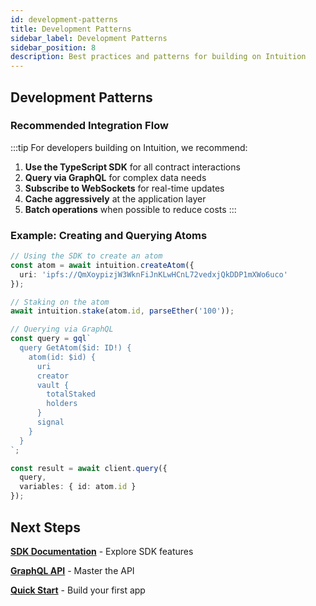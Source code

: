 ```yaml
---
id: development-patterns
title: Development Patterns
sidebar_label: Development Patterns
sidebar_position: 8
description: Best practices and patterns for building on Intuition
---
```


## Development Patterns

### Recommended Integration Flow


:::tip
For developers building on Intuition, we recommend:

1. **Use the TypeScript SDK** for all contract interactions
2. **Query via GraphQL** for complex data needs
3. **Subscribe to WebSockets** for real-time updates
4. **Cache aggressively** at the application layer
5. **Batch operations** when possible to reduce costs
:::

### Example: Creating and Querying Atoms

```typescript
// Using the SDK to create an atom
const atom = await intuition.createAtom({
  uri: 'ipfs://QmXoypizjW3WknFiJnKLwHCnL72vedxjQkDDP1mXWo6uco'
});

// Staking on the atom
await intuition.stake(atom.id, parseEther('100'));

// Querying via GraphQL
const query = gql`
  query GetAtom($id: ID!) {
    atom(id: $id) {
      uri
      creator
      vault {
        totalStaked
        holders
      }
      signal
    }
  }
`;

const result = await client.query({
  query,
  variables: { id: atom.id }
});
```

## Next Steps

<div className="economic-grid">

<div className="uniform-card" style={{
  border: '1px solid var(--ifm-color-emphasis-300)',
  borderRadius: '6px',
  padding: '1rem',
  backgroundColor: 'var(--ifm-background-color)'
}}>

**[SDK Documentation](/docs/developer-tools/sdks/overview)** - Explore SDK features

</div>

<div className="uniform-card" style={{
  border: '1px solid var(--ifm-color-emphasis-300)',
  borderRadius: '6px',
  padding: '1rem',
  backgroundColor: 'var(--ifm-background-color)'
}}>

**[GraphQL API](/docs/developer-tools/graphql-api/overview)** - Master the API

</div>

<div className="uniform-card" style={{
  border: '1px solid var(--ifm-color-emphasis-300)',
  borderRadius: '6px',
  padding: '1rem',
  backgroundColor: 'var(--ifm-background-color)'
}}>

**[Quick Start](/docs/quickstart/getting-started)** - Build your first app

</div>

</div>
